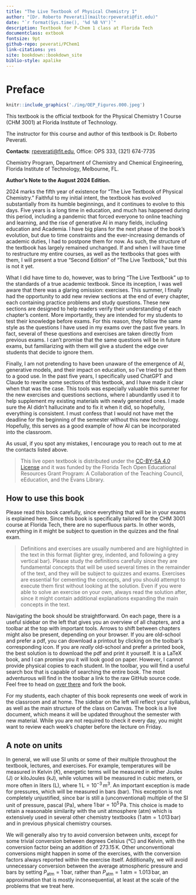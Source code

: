 ```yaml
--- 
title: "The Live Textbook of Physical Chemistry 1"
author: "[Dr. Roberto Peverati](mailto:rpeverati@fit.edu)"
date: "`r format(Sys.time(), '%d %B %Y')`"
description: Textbook for P-Chem 1 class at Florida Tech
documentclass: extbook
fontsize: 9pt
github-repo: peverati/PChem1
link-citations: yes
site: bookdown::bookdown_site
biblio-style: apalike
---
```


\renewcommand{\arraystretch}{1.8}

# Preface {-}

```r
knitr::include_graphics('./img/OEP_Figures.000.jpeg')
```

This textbook is the official textbook for the Physical Chemistry 1 Course (CHM 3001) at Florida Institute of Technology.

The instructor for this course and author of this textbook is Dr. Roberto Peverati.

**Contacts**: [rpeverati@fit.edu](mailto:rpeverati@fit.edu), Office: OPS 333, (321) 674-7735

Chemistry Program, Department of Chemistry and Chemical Engineering,
Florida Institute of Technology, Melbourne, FL.



**Author's Note to the August 2024 Edition.**

2024 marks the fifth year of existence for "The Live Textbook of Physical Chemistry." Faithful to my initial intent, the textbook has evolved substantially from its humble beginnings, and it continues to evolve to this days. Five years is a long time in education, and much has happened during this period, including a pandemic that forced everyone to online teaching and learning, and the rise of generative AI in many fields, including education and Academia. I have big plans for the next phase of the book's evolution, but due to time constraints and the ever-increasing demands of academic duties, I had to postpone them for now. As such, the structure of the textbook has largely remained unchanged. If and when I will have time to restructure my entire courses, as well as the textbooks that goes with them, I will present a true "Second Edition" of "The Live Textbook," but this is not it yet. 

What I did have time to do, however, was to bring "The Live Textbook" up to the standards of a true academic textbook. Since its inception, I was well aware that there was a glaring omission: exercises. This summer, I finally had the opportunity to add new review sections at the end of every chapter, each containing practice problems and study questions. These new sections are designed to help readers verify their understanding of each chapter's content. More importantly, they are intended for my students to test their knowledge before exams. For this reason, they follow the same style as the questions I have used in my exams over the past five years. In fact, several of these questions and exercises are taken directly from previous exams. I can't promise that the same questions will be in future exams, but familiarizing with them will give a student the edge over students that decide to ignore them.

Finally, I am not pretending to have been unaware of the emergence of AI, generative models, and their impact on education, so I've tried to put them to a good use. In the past five years, I specifically used ChatGPT and Claude to rewrite some sections of this textbook, and I have made it clear when that was the case. This tools was especially valuable this summer for the new exercises and questions sections, where I abundantly used it to help supplement my existing materials with newly generated ones. I made sure the AI didn't hallucinate and to fix it when it did, so hopefully, everything is consistent. I must confess that I would not have met the deadline for the beginning of the semester without this new technology. Hopefully, this serves as a good example of how AI can be incorporated into the classroom. 

As usual, if you spot any mistakes, I encourage you to reach out to me at the contacts listed above.

> This live open textbook is distributed under the [CC-BY-SA 4.0 License](https://creativecommons.org/licenses/by-sa/4.0/) and it was funded by the Florida Tech Open Educational Resources Grant Program: A Collaboration of the Teaching Council, eEducation, and the Evans Library.


## How to use this book {-}

Please read this book carefully, since everything that will be in your exams is explained here.
Since this book is specifically tailored for the CHM 3001 course at Florida Tech, there are no superfluous parts. In other words, everything in it might be subject to question in the quizzes and the final exam.

> Definitions and exercises are usually numbered and are highlighted in the text in this format (lighter grey, indented, and following a grey vertical bar). Please study the definitions carefully since they are fundamental concepts that will be used several times in the remainder of the text, and they will be subject to quizzes and exams. Exercises are essential for cementing the concepts, and you should attempt to execute them first without looking at the solution. Even if you were able to solve an exercise on your own, always read the solution after, since it might contain additional explanations expanding the main concepts in the text.

Navigating the book should be straightforward. On each page, there is a useful sidebar on the left that gives you an overview of all chapters, and  a toolbar at the top with important tools. Arrows to shift between chapters might also be present, depending on your browser. If you are old-school and prefer a pdf, you can download a printout by clicking on the toolbar's corresponding icon. If you are *really* old-school and prefer a printed book, the best solution is to download the pdf and print it yourself. It is a LaTeX book, and I can promise you it will look good on paper. However, I cannot provide physical copies to each student. In the toolbar, you will find a useful search box that is capable of searching the entire book. The most adventurous will find in the toolbar a link to the raw GitHub source code. Feel free to head on [over there](https://github.com/peverati/PChem1) and fork the book. 

For my students, each chapter of this book represents one week of work in the classroom and at home. The sidebar on the left will reflect your syllabus, as well as the main structure of the class on Canvas. The book is a live document, which means it will be updated throughout the semester with new material. While you are not required to check it every day, you might want to review each week's chapter before the lecture on Friday.


## A note on units {-}
In general, we will use SI units or some of their multiple throughout the textbook, lectures, and exercises. For example, temperatures will be measured in Kelvin ($K$), energetic terms will be measured in either Joules ($\text{J}$) or kiloJoules ($\text{kJ}$), while volumes will be measured in cubic meters, or more often in liters ($\text{L}$), where $1\,\text{L} = 10^{-3}\,\text{m}^3$. An important exception is made for pressures, which will be measured in bars ($\text{bar}$). This exception is not completely unjustified, since bar is still a (unconventional) multiple of the SI unit of pressure, pascal ($\text{Pa}$), where $1\,\text{bar} = 10^5\,\text{Pa}$. This choice is made to retain a reasonable similarity with the unit atmosphere ($\text{atm}$) which is extensively used in several other chemistry textbooks $(1\,\text{atm} = 1.013\,\text{bar})$ and in previous physical chemistry courses. 


We will generally also try to avoid conversion between units, except for some trivial conversion between degrees Celsius (°C) and Kelvin, with the conversion factor being an addition of $273.15\,\text{K}$. Other unconventional conversions might happen in some of the exercises, with the conversion factors always reported within the exercise itself.
Additionally, we will avoid unnecessary conversion between the average atmospheric pressure and bars by setting $P_{\text{atm}} = 1\,\text{bar}$, rather than $P_{\text{atm}} = 1\,\text{atm} = 1.013\, \text{bar}$, an approximation that is mostly inconsequential, at least at the scale of the problems that we treat here.

